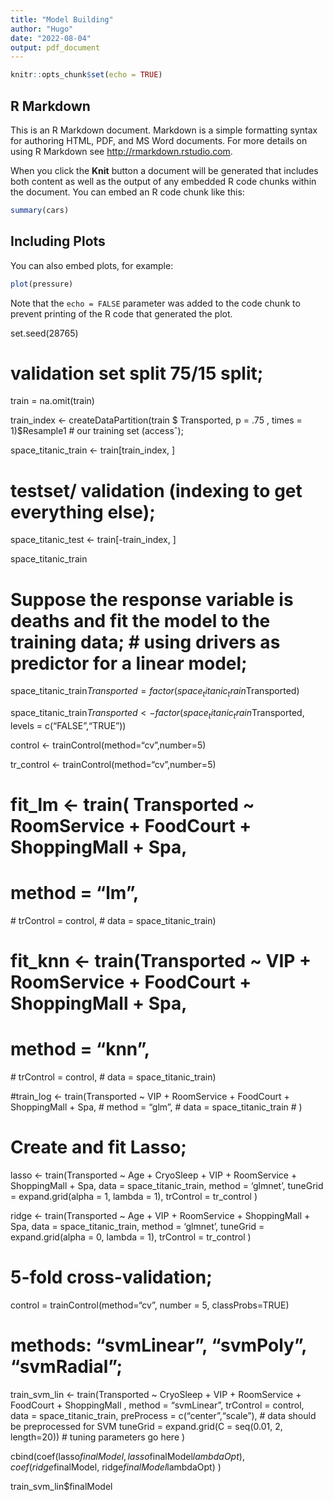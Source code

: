 ```yaml
---
title: "Model Building"
author: "Hugo"
date: "2022-08-04"
output: pdf_document
---
```


```r
knitr::opts_chunk$set(echo = TRUE)
```

## R Markdown

This is an R Markdown document. Markdown is a simple formatting syntax for authoring HTML, PDF, and MS Word documents. For more details on using R Markdown see <http://rmarkdown.rstudio.com>.

When you click the **Knit** button a document will be generated that includes both content as well as the output of any embedded R code chunks within the document. You can embed an R code chunk like this:

```r
summary(cars)
```

## Including Plots

You can also embed plots, for example:

```r
plot(pressure)
```

Note that the `echo = FALSE` parameter was added to the code chunk to prevent printing of the R code that generated the plot.


set.seed(28765)

# validation set split 75/15 split;

train = na.omit(train)

train_index <- createDataPartition(train $ Transported, p = .75 , times = 1)$Resample1 # our training set (accessˆ);

space_titanic_train <- train[train_index, ]

# testset/ validation (indexing to get everything else);

space_titanic_test <- train[-train_index, ]

space_titanic_train



# Suppose the response variable is deaths and fit the model to the training data; # using drivers as predictor for a linear model;

space_titanic_train$Transported = factor(space_titanic_train$Transported)

space_titanic_train$Transported <- factor(space_titanic_train$Transported, levels = c("FALSE","TRUE"))

control <- trainControl(method="cv",number=5)

tr_control <- trainControl(method="cv",number=5)

# fit_lm <- train( Transported ~ RoomService + FoodCourt + ShoppingMall + Spa,
#                method = "lm",
 #               trControl = control,
  #              data = space_titanic_train)

# fit_knn <- train(Transported ~ VIP + RoomService + FoodCourt + ShoppingMall + Spa,
#                 method = "knn",
 #                trControl = control,
  #               data = space_titanic_train)

#train_log <- train(Transported ~ VIP + RoomService + FoodCourt + ShoppingMall + Spa, 
 #                  method = "glm", 
  #                 data = space_titanic_train
   #                )

# Create and fit Lasso;

lasso <- train(Transported ~ Age + CryoSleep + VIP + RoomService + ShoppingMall + Spa,
             data = space_titanic_train,
             method = 'glmnet', 
             tuneGrid = expand.grid(alpha = 1, lambda = 1),
             trControl = tr_control 
) 

ridge <- train(Transported ~ Age + VIP + RoomService + ShoppingMall + Spa,
             data = space_titanic_train,
             method = 'glmnet', 
             tuneGrid = expand.grid(alpha = 0, lambda = 1),
             trControl = tr_control 
)

# 5-fold cross-validation;

control = trainControl(method="cv", number = 5, classProbs=TRUE)

# methods: "svmLinear", "svmPoly", "svmRadial";

train_svm_lin <- train(Transported ~ CryoSleep + VIP + RoomService + FoodCourt + ShoppingMall ,
                       method = "svmLinear", 
                       trControl = control,  
                       data = space_titanic_train,
                       preProcess = c("center","scale"),  # data should be preprocessed for SVM
                       tuneGrid = expand.grid(C = seq(0.01, 2, length=20))  # tuning parameters go here
                   )


cbind(coef(lasso$finalModel, lasso$finalModel$lambdaOpt),
      coef(ridge$finalModel, ridge$finalModel$lambdaOpt)
      )

train_svm_lin$finalModel




